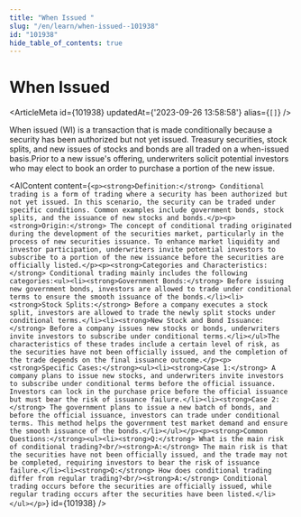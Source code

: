 ```yaml
---
title: "When Issued "
slug: "/en/learn/when-issued--101938"
id: "101938"
hide_table_of_contents: true
---
```



# When Issued 

<ArticleMeta id={101938} updatedAt={'2023-09-26 13:58:58'} alias={`[]`} />
<div className='border-solid border-b border-t-0 my-4 border-[var(--ifm-color-gray-300)]' />

When issued (WI) is a transaction that is made conditionally because a security has been authorized but not yet issued. Treasury securities, stock splits, and new issues of stocks and bonds are all traded on a when-issued basis.Prior to a new issue's offering, underwriters solicit potential investors who may elect to book an order to purchase a portion of the new issue.

<AIContent content={`<p><strong>Definition:</strong> Conditional trading is a form of trading where a security has been authorized but not yet issued. In this scenario, the security can be traded under specific conditions. Common examples include government bonds, stock splits, and the issuance of new stocks and bonds.</p><p><strong>Origin:</strong> The concept of conditional trading originated during the development of the securities market, particularly in the process of new securities issuance. To enhance market liquidity and investor participation, underwriters invite potential investors to subscribe to a portion of the new issuance before the securities are officially listed.</p><p><strong>Categories and Characteristics:</strong> Conditional trading mainly includes the following categories:<ul><li><strong>Government Bonds:</strong> Before issuing new government bonds, investors are allowed to trade under conditional terms to ensure the smooth issuance of the bonds.</li><li><strong>Stock Splits:</strong> Before a company executes a stock split, investors are allowed to trade the newly split stocks under conditional terms.</li><li><strong>New Stock and Bond Issuance:</strong> Before a company issues new stocks or bonds, underwriters invite investors to subscribe under conditional terms.</li></ul>The characteristics of these trades include a certain level of risk, as the securities have not been officially issued, and the completion of the trade depends on the final issuance outcome.</p><p><strong>Specific Cases:</strong><ul><li><strong>Case 1:</strong> A company plans to issue new stocks, and underwriters invite investors to subscribe under conditional terms before the official issuance. Investors can lock in the purchase price before the official issuance but must bear the risk of issuance failure.</li><li><strong>Case 2:</strong> The government plans to issue a new batch of bonds, and before the official issuance, investors can trade under conditional terms. This method helps the government test market demand and ensure the smooth issuance of the bonds.</li></ul></p><p><strong>Common Questions:</strong><ul><li><strong>Q:</strong> What is the main risk of conditional trading?<br/><strong>A:</strong> The main risk is that the securities have not been officially issued, and the trade may not be completed, requiring investors to bear the risk of issuance failure.</li><li><strong>Q:</strong> How does conditional trading differ from regular trading?<br/><strong>A:</strong> Conditional trading occurs before the securities are officially issued, while regular trading occurs after the securities have been listed.</li></ul></p>`} id={101938} />
